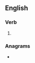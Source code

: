 ==English==

===Verb===
{{head|en|verb form}}

# {{en-past of|bolster}}

===Anagrams===
* {{anagrams|en|lobstered}}